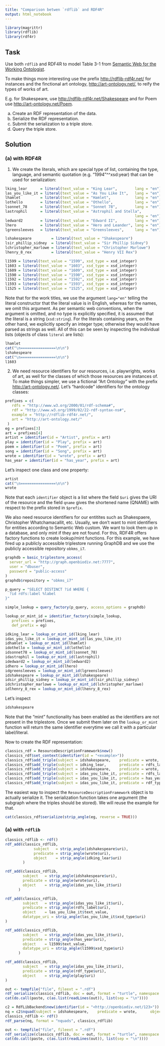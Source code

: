 ```yaml
---
title: "Comparison betwen `rdflib` and RDF4R"
output: html_notebook
---
```


```r
library(magrittr)
library(rdflib)
library(rdf4r)
```

## Task

Use both `rdflib` and RDF4R to model Table 3-1 from
[Semantic Web for the Working Ontologist](http://www.kevenlw.name/downloads/Ontologist.pdf).

To make things more interesting use the prefix <http://rdflib-rdf4r.net/> for instances and the finctional art ontology, <http://art-ontology.net/>, to reify the types of works of art.

E.g. for Shakespeare, use <http://rdflib-rdf4r.net/Shakespeare> and for Poem use <http://art-ontology.net/Poem>.

(a) Create an RDF representation of the data.
(b) Serialize the RDF representation.
(c) Submit the serialization to a triple store.
(d) Query the triple store.

## Solution

### (a) with RDF4R

(1) We create the literals, which are special type of list, containing the type, language, and semantic quotation (e.g. "1994"^^xsd:year) that can be used for serialization:

```r
lking_lear      = literal(text_value = "King Lear",        lang = "en")
las_you_like_it = literal(text_value = "As You Like It",   lang = "en")
lhamlet         = literal(text_value = "Hamlet",           lang = "en")
lothello        = literal(text_value = "Othello",          lang = "en")
lsonnet_78      = literal(text_value = "Sonnet 78",        lang = "en")
lastrophil      = literal(text_value = "Astrophil and Stella",
                                                           lang = "en")
ledward2        = literal(text_value = "Edward II",        lang = "en")
lhero           = literal(text_value = "Hero and Leander", lang = "en")
lgreensleeves   = literal(text_value = "Greensleeves",     lang = "en")

lshakespeare         = literal(text_value = "Shakespeare")
lsir_phillip_sidney  = literal(text_value = "Sir Phillip Sidney")
lchristopher_marlowe = literal(text_value = "Christopher Marlowe")
lhenry_8_rex         = literal(text_value = "Henry VII Rex")

l1599 = literal(text_value = "1599", xsd_type = xsd_integer)
l1603 = literal(text_value = "1603", xsd_type = xsd_integer)
l1609 = literal(text_value = "1609", xsd_type = xsd_integer)
l1590 = literal(text_value = "1590", xsd_type = xsd_integer)
l1592 = literal(text_value = "1592", xsd_type = xsd_integer)
l1593 = literal(text_value = "1593", xsd_type = xsd_integer)
l1525 = literal(text_value = "1525", xsd_type = xsd_integer)
```

Note that for the work titles, we use the argument `lang="en"` telling the literal constructor that the literal value is in English, whereas for the names, we omit this argument. As per semantic web conventions, when the argument is omitted, and no type is explicitly specified, it is assumed that the literal is a string (`xsd:string`). For the literals containing years, on the other hand, we explicitly specify an integer type; otherwise they would have parsed as strings as well. All of this can be seen by inspecting the individual lists (objects of class `literal` are lists):

```r
lhamlet
cat("\n================\n\n")
lshakespeare
cat("\n================\n\n")
l1603
```

(2) We need resource identifiers for our resources, i.e. playwrights, works of art, as well for the classes of which those resources are instances of. To make things simpler, we use a fictional "Art Ontology" with the prefix <http://art-ontology.net/>. Let's "hardcode" identifiers for the ontology classes:

```r
prefixes = c(
   rdfs = "http://www.w3.org/2000/01/rdf-schema#",
   rdf = "http://www.w3.org/1999/02/22-rdf-syntax-ns#",
   example = "http://rdflib-rdf4r.net/",
   art = "http://art-ontology.net/"
 )
eg = prefixes[3]
art = prefixes[4]
artist = identifier(id = "Artist", prefix = art)
play = identifier(id = "Play", prefix = art)
poem = identifier(id = "Poem", prefix = art)
song = identifier(id = "Song", prefix = art)
wrote = identifier(id = "wrote", prefix = art)
has_year = identifier(id = "has_year", prefix = art)
```

Let's inspect one class and one property:

```r
artist
cat("\n================\n\n")
wrote
```

Note that each `identifier` object is a list where the field `$uri` gives the URI of the resource and the field `qname` gives the shortened name (QNAME) with respect to the prefix stored in `$prefix`.

We also need resource identifiers for our entitites such as Shakespaere, Christopher Whatchamacallit, etc. Usually, we don't want to mint identifiers for entities according to Semantic Web custom. We want to look them up in a database, and only mint if they are not found. For this, RDF4R offers factory functions to create lookup/mint functions. For this example, we have fired up a publicly accessible triplestore running GraphDB and we use the publicly accessible repository `obkms_i7`.

```r
graphdb = basic_triplestore_access(
  server_url = "http://graph.openbiodiv.net:7777",
  user = "dbuser",
  password = "public-access"
)
graphdb$repository = "obkms_i7"

p_query = "SELECT DISTINCT ?id WHERE {
  ?id rdfs:label %label
}"

simple_lookup = query_factory(p_query, access_options = graphdb)

lookup_or_mint_id = identifier_factory(simple_lookup,
   prefixes = prefixes,
   def_prefix = eg)

idking_lear = lookup_or_mint_id(lking_lear)
idas_you_like_it = lookup_or_mint_id(las_you_like_it)
idhamlet = lookup_or_mint_id(lhamlet)
idothello = lookup_or_mint_id(lothello)
idsonnet78 = lookup_or_mint_id(lsonnet_78)
idastrophil = lookup_or_mint_id(lastrophil)
idedward2 = lookup_or_mint_id(ledward2)
idhero = lookup_or_mint_id(lhero)
idgreensleeves = lookup_or_mint_id(lgreensleeves)
idshakespeare = lookup_or_mint_id(lshakespeare)
idsir_phillip_sidney = lookup_or_mint_id(lsir_phillip_sidney)
idchristopher_marlowe = lookup_or_mint_id(lchristopher_marlowe)
idlhenry_8_rex = lookup_or_mint_id(lhenry_8_rex)
```

Let's inspect

```r
idshakespeare
```

Note that the "mint" functionality has been enabled as the identifiers are not present in the triplestore. Once we submit them later on the `lookup_or_mint` function will return the same identifier everytime we call it with a particular label/literal.

Now to create the RDF representation:

```r
classics_rdf = ResourceDescriptionFramework$new()
classics_rdf$set_context(identifier(id = "<example>"))
classics_rdf$add_triple(subject = idshakespeare,    predicate = wrote,      object = idking_lear)
classics_rdf$add_triple(subject = idking_lear,      predicate = rdfs_label, object = lking_lear)
classics_rdf$add_triple(subject = idshakespeare,    predicate = wrote,      object = idas_you_like_it)
classics_rdf$add_triple(subject = idas_you_like_it, predicate = rdfs_label, object = las_you_like_it)
classics_rdf$add_triple(subject = idas_you_like_it, predicate = has_year,   object = l1599)
classics_rdf$add_triple(subject = idas_you_like_it, predicate = rdf_type,   object = play)
```

The easiest way to inspect the `ResourceDescriptionFramework` object is to actually serialize it. The serialization function takes one argument (the subgraph where the triples should be stored). We will reuse the example for that.

```r
cat(classics_rdf$serialize(strip_angle(eg, reverse = TRUE)))
```

### (a) with `rdflib`

```r
classics_rdflib <- rdf()
rdf_add(classics_rdflib,
             subject   = strip_angle(idshakespeare$uri),
             predicate = strip_angle(wrote$uri),
             object    = strip_angle(idking_lear$uri)
        )

rdf_add(classics_rdflib,
        subject   = strip_angle(idshakespeare$uri),
        predicate = strip_angle(wrote$uri),
        object    = strip_angle(idas_you_like_it$uri)
      )

rdf_add(classics_rdflib,
        subject   = strip_angle(idas_you_like_it$uri),
        predicate = strip_angle(rdfs_label$uri),
        object    = las_you_like_it$text_value,
        datatype_uri = strip_angle(las_you_like_it$xsd_type$uri)
)

rdf_add(classics_rdflib,
        subject   = strip_angle(idas_you_like_it$uri),
        predicate = strip_angle(has_year$uri),
        object    = l1599$text_value,
        datatype_uri = strip_angle(l1599$xsd_type$uri)
      )

rdf_add(classics_rdflib,
        subject   = strip_angle(idas_you_like_it$uri),
        predicate = strip_angle(rdf_type$uri),
        object    = strip_angle(play$uri)
)

out <- tempfile("file", fileext = ".rdf")
rdf_serialize(classics_rdflib, doc = out, format = "turtle", namespace = prefixes)
cat(do.call(paste, c(as.list(readLines(out)), list(sep = "\n"))))
```
```r
c2 = RdfLibBackend$new(identifier(id = "<http://openbiodiv.net/123>"))
nq = c2$nquad(subject = idshakespeare,    predicate = wrote,      object = idking_lear)
classics_rdflib <- rdf()
rdf_parse(nq, format = "nquads", classics_rdflib)

out <- tempfile("file", fileext = ".rdf")
rdf_serialize(classics_rdflib, doc = out, format = "turtle", namespace = prefixes)
cat(do.call(paste, c(as.list(readLines(out)), list(sep = "\n"))))
```
